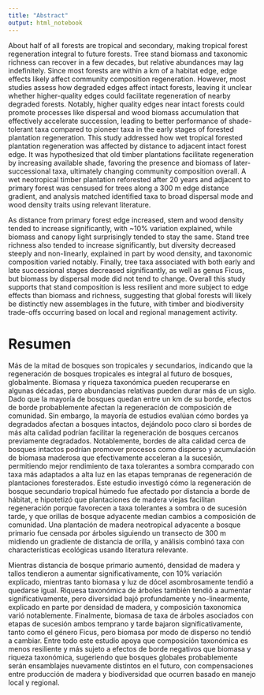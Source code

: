 ```yaml
---
title: "Abstract"
output: html_notebook
---
```




<!-- # ATBC *(400 wds)* -->



<!-- ## REVIEW CRITERIA -->
<!-- . -->
<!-- All abstracts will be evaluated and scored by the ATBC2022 Scientific Committee. The Scientific Committee may accept, decline, or offer an opportunity for a revised abstract submission. Proposals will be assessed using the following criteria:  -->

<!-- - *Scientific merit*: Likelihood of promoting a significant advancement in our understanding of tropical biology and conservation, innovative or interdisciplinary approaches, or likelihood of novel conceptual synthesis.  -->

<!-- - *Broader impacts*: Integration of science with conservation issues, impact on policy, and potential utility for conservation, among others.  -->

<!-- - *Appeal to participants of ATBC2022*: Abstract should target topics that will be of interest to the ATBC community.  -->

<!-- - Relevance to the meeting's theme: We encourage submission of abstracts that are relevant to the meeting’s theme. -->

<!-- - A clearly written and compelling abstract. -->



<!-- # Draft = Habitat edges affect tree diversity more than biomass regeneration in a wet tropical forest -->



<!-- ## Introduction / Background / Justification *(50-80 wds)* -->



<!-- About half of all forests are tropical and secondary, making tropical forest regeneration processes integral to the future of forests globally. -->

<!-- However, syntheses find forest regeneration to be quick yet inconsistent--stand biomass and taxonomic richness recovers almost completely in about half a century, but relative abundances may take centuries to recover or instead may diverge entirely. -->

<!-- Given that three quarters of all forests are within a km of a habitat edge, nearby habitat edges also likely affect biomass and taxonomic regeneration trends, as well as management history legacies. -->

<!-- In wet tropical forests specifically, succession tends to depend on light availability, compared to water availability and hydraulic traits like more open or dry forests, which may also extend to mediate edge effects. -->



<!-- ## Objective(s)/Hypothesis(es) *(50-80 wds)* -->



<!-- This study addresses how wet tropical secondary forest regeneration is affected by distance to habitat edge in a former timber plantation context, and -->
<!-- addresses the hypothesis that old plantations facilitate regeneration by favoring shade tolerant or late successional taxa, and that habitat edges affect regenerating community composition. -->



<!-- ## Methods *(50-80 wds)* -->



<!-- A 20 ha timber plantation abandoned ca 20 years ago surrounded by primary forest on two sides and a main service road on a third was censused for over a thousand trees using random stratified sampling plots representing 5% of total parcel area along a 300 m edge distance gradient in the Osa Peninsula, SW Costa Rica, and analysis used relevant databases from the literature. -->



<!-- ## Results *(50-80 wds)* -->



<!-- As distance from primary forest edge increased, biomass and stem and wood density tended to increase, with ca 10% variation explained, while canopy light and stand height tended to stay the same. -->

<!-- Stand tree richness also tended to increase, but diversity decreased steeply and non-linearly, and composition varied notably. -->

<!-- Tree taxa associated with both early and late successional stages increased, but biomass by dispersal mode did not tend to change. -->



<!-- ## Implications/Conclusions *(50-80 wds)* -->



<!-- Overall this study supports main ideas about forest regeneration that stand composition is less resilient and more subject to edge effects than biomass and richness, suggesting that global forests will likely be distinctly new assemblages in the future with timber and diversity trade-offs based on local and regional management activity. -->



<!-- ## Keywords (10) -->



<!-- forest -->
<!-- secondary -->
<!-- regeneration -->
<!-- edge -->
<!-- biomass -->
<!-- diversity -->
<!-- community -->
<!-- composition -->
<!-- function -->
<!-- trait -->



<!-- # SACNAS -- Habitat edges affect tree diversity more than biomass regeneration in a wet neotropical secondary forest -->


<!-- About half of all forests are tropical and secondary, making tropical forest regeneration integral to future forests.  -->
<!-- Tree stand biomass and taxonomic richness can recover in a few decades, but relative abundances may lag indefinitely.  -->
<!-- Since most forests are within a km of a habitat edge, edge effects likely affect community composition regeneration, mediated by shade tolerance and dispersal traits, along with management history. -->
<!-- This study addresses how wet tropical secondary forest regeneration is affected by distance to habitat edge, and hypothesizes that old timber plantations facilitate regeneration by favoring shade tolerant or late successional taxa, and adjacent forest edges mediate community composition. -->
<!-- An abandoned neotropical timber plantation adjacent to primary forest was censused for trees along a 300 m edge distance gradient, and analysis matched taxa to traits using relevant literature. -->
<!-- As distance from primary forest edge increased, biomass and stem and wood density tended to increase, with ca 10% variation explained, while canopy light and stand height tended to stay the same. -->
<!-- Stand tree richness also tended to increase, but diversity decreased steeply and non-linearly, and composition varied notably.  -->
<!-- Finally, tree taxa associated with both early and late successional stages increased, but biomass by dispersal mode did not tend to change. -->
<!-- Overall this study supports that stand composition is less resilient and more subject to edge effects than biomass and richness, suggesting that global forests will likely be distinctly new assemblages in the future, with timber and biodiversity trade-offs occurring based on local and regional management activity. -->



<!-- # ESA -- Habitat edges affect tree diversity more than biomass regeneration in a wet neotropical secondary forest -->



<!-- # Background/Question/Methods -->

About half of all forests are tropical and secondary, making tropical forest regeneration integral to future forests. 
Tree stand biomass and taxonomic richness can recover in a few decades, but relative abundances may lag indefinitely. 
Since most forests are within a km of a habitat edge, edge effects likely affect community composition regeneration.
However, most studies assess how degraded edges affect intact forests, leaving it unclear whether higher-quality edges could facilitate regeneration of nearby degraded forests.
Notably, higher quality edges near intact forests could promote processes like dispersal and wood biomass accumulation that effectively accelerate succession, leading to better performance of shade-tolerant taxa compared to pioneer taxa in the early stages of forested plantation regeneration.
This study addressed how wet tropical forested plantation regeneration was affected by distance to adjacent intact forest edge.
It was hypothesized that old timber plantations facilitate regeneration by increasing available shade, favoring the presence and biomass of later-successional taxa, ultimately changing community composition overall.
A wet neotropical timber plantation reforested after 20 years and adjacent to primary forest was censused for trees along a 300 m edge distance gradient, and analysis matched identified taxa to broad dispersal mode and wood density traits using relevant literature.

<!-- # Results/Conclusions -->
As distance from primary forest edge increased, stem and wood density tended to increase significantly, with ~10% variation explained, while biomass and canopy light surprisingly tended to stay the same.
Stand tree richness also tended to increase significantly, but diversity decreased steeply and non-linearly, explained in part by wood density, and taxonomic composition varied notably. 
Finally, tree taxa associated with both early and late successional stages decreased significantly, as well as genus Ficus, but biomass by dispersal mode did not tend to change.
Overall this study supports that stand composition is less resilient and more subject to edge effects than biomass and richness, suggesting that global forests will likely be distinctly new assemblages in the future, with timber and biodiversity trade-offs occurring based on local and regional management activity.


\newpage


# Resumen{-}


Más de la mitad de bosques son tropicales y secundarios, indicando que la regeneración de bosques tropicales es integral al futuro de bosques, globalmente.
Biomasa y riqueza taxonómica pueden recuperarse en algunas décadas, pero abundancias relativas pueden durar más de un siglo.
Dado que la mayoría de bosques quedan entre un km de su borde, efectos de borde probablemente afectan la regeneración de composición de comunidad.
Sin embargo, la mayoría de estudios evalúan cómo bordes ya degradados afectan a bosques intactos, dejándolo poco claro si bordes de más alta calidad podrían facilitar la regeneración de bosques cercanos previamente degradados.
Notablemente, bordes de alta calidad cerca de bosques intactos podrían promover procesos como disperso y acumulación de biomasa maderosa que efectivamente acceleran a la sucesión, permitiendo mejor rendimiento de taxa tolerantes a sombra comparado con taxa más adaptados a alta luz en las etapas tempranas de regeneración de plantaciones foresterados.
Este estudio investigó cómo la regeneración de bosque secundario tropical húmedo fue afectado por distancia a borde de hábitat, e hipotetizó que plantaciones de madera viejas facilitan regeneración porque favorecen a taxa tolerantes a sombra o de sucesión tarde, y que orillas de bosque adyacente median cambios a composición de comunidad.
Una plantación de madera neotropical adyacente a bosque primario fue censada por árboles siguiendo un transecto de 300 m midiendo un gradiente de distancia de orilla, y análisis combinó taxa con characterísticas ecológicas usando literatura relevante.

Mientras distancia de bosque primario aumentó, densidad de madera y tallos tendieron a aumentar significativamente, con 10% variación explicado, mientras tanto biomasa y luz de dócel asombrosamente tendió a quedarse igual.
Riquesa taxonómica de árboles también tendió a aumentar significativamente, pero diversidad bajó profundamente y no-linearmente, explicado en parte por densidad de madera, y composición taxonomica varió notablemente.
Finalmente, biomasa de taxa de árboles asociados con etapas de sucesión ambos temprano y tarde bajaron significativamente, tanto como el género Ficus, pero biomasa por modo de disperso no tendió a cambiar.
Entre todo este estudio apoya que composición taxonómica es menos resiliente y más sujeto a efectos de borde negativos que biomasa y riqueza taxonómica, sugeriendo que bosques globales probablemente serán ensamblajes nuevamente distintos en el futuro, con compensaciones entre producción de madera y biodiversidad que ocurren basado en manejo local y regional.
